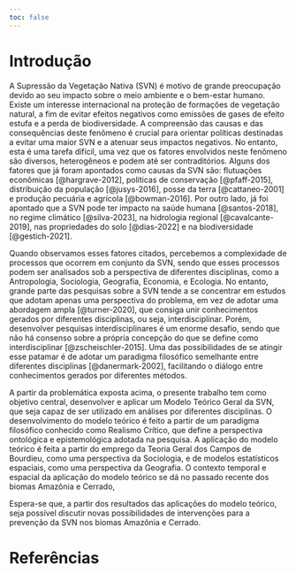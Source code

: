```yaml
---
toc: false
---
```


# Introdução {#sec-introduction}

A Supressão da Vegetação Nativa (SVN) é motivo de grande preocupação devido ao seu impacto sobre o meio ambiente e o bem-estar humano. Existe um interesse internacional na proteção de formações de vegetação natural, a fim de evitar efeitos negativos como emissões de gases de efeito estufa e a perda de biodiversidade. A compreensão das causas e das consequências deste fenômeno é crucial para orientar políticas destinadas a evitar uma maior SVN e a atenuar seus impactos negativos. No entanto, esta é uma tarefa difícil, uma vez que os fatores envolvidos neste fenômeno são diversos, heterogêneos e podem até ser contraditórios. Alguns dos fatores que já foram apontados como causas da SVN são: flutuações econômicas [@hargrave-2012], políticas de conservação [@pfaff-2015], distribuição da população [@jusys-2016], posse da terra [@cattaneo-2001] e produção pecuária e agrícola [@bowman-2016]. Por outro lado, já foi apontado que a SVN pode ter impacto na saúde humana [@santos-2018], no regime climático [@silva-2023], na hidrologia regional [@cavalcante-2019], nas propriedades do solo [@dias-2022] e na biodiversidade [@gestich-2021].

Quando observamos esses fatores citados, percebemos a complexidade de processos que ocorrem em conjunto da SVN, sendo que esses processos podem ser analisados sob a perspectiva de diferentes disciplinas, como a Antropologia, Sociologia, Geografia, Economia, e Ecologia. No entanto, grande parte das pesquisas sobre a SVN tende a se concentrar em estudos que adotam apenas uma perspectiva do problema, em vez de adotar uma abordagem ampla [@turner-2020], que consiga unir conhecimentos gerados por diferentes disciplinas, ou seja, interdisciplinar. Porém, desenvolver pesquisas interdisciplinares é um enorme desafio, sendo que não há consenso sobre a própria concepção do que se define como interdisciplinar [@zscheischler-2015]. Uma das possibilidades de se atingir esse patamar é de adotar um paradigma filosófico semelhante entre diferentes disciplinas [@danermark-2002], facilitando o diálogo entre conhecimentos gerados por diferentes métodos.

A partir da problemática exposta acima, o presente trabalho tem como objetivo central, desenvolver e aplicar um Modelo Teórico Geral da SVN, que seja capaz de ser utilizado em análises por diferentes disciplinas. O desenvolvimento do modelo teórico é feito a partir de um paradigma filosófico conhecido como Realismo Crítico, que define a perspectiva ontológica e epistemológica adotada na pesquisa. A aplicação do modelo teórico é feita a partir do emprego da Teoria Geral dos Campos de Bourdieu, como uma perspectiva da Sociologia, e de modelos estatísticos espaciais, como uma perspectiva da Geografia. O contexto temporal e espacial da aplicação do modelo teórico se dá no passado recente dos biomas Amazônia e Cerrado,

Espera-se que, a partir dos resultados das aplicações do modelo teórico, seja possível discutir novas possibilidades de intervenções para a prevenção da SVN nos biomas Amazônia e Cerrado.

# Referências {.unnumbered}